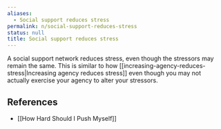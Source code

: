 ```yaml
---
aliases:
  - Social support reduces stress
permalink: n/social-support-reduces-stress
status: null
title: Social support reduces stress
---
```

A social support network reduces stress, even though the stressors may remain the same. This is similar to how [[increasing-agency-reduces-stress|Increasing agency reduces stress]] even though you may not actually exercise your agency to alter your stressors.

## References

- [[How Hard Should I Push Myself]]
